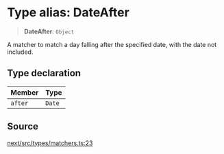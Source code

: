 # Type alias: DateAfter

> **DateAfter**: `Object`

A matcher to match a day falling after the specified date, with the date not
included.

## Type declaration

| Member | Type |
| :------ | :------ |
| `after` | `Date` |

## Source

[next/src/types/matchers.ts:23](https://github.com/gpbl/react-day-picker/blob/86f49ff11/next/src/types/matchers.ts#L23)
